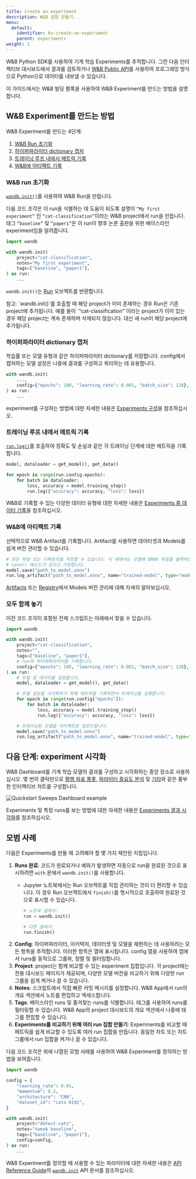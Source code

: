 ---
title: Create an experiment
description: W&B 실험 만들기.
menu:
  default:
    identifier: ko-create-an-experiment
    parent: experiments
weight: 1
---

W&B Python SDK를 사용하여 기계 학습 Experiments를 추적합니다. 그런 다음 인터랙티브 대시보드에서 결과를 검토하거나 [W&B Public API](/ko/ref/python/public-api/)를 사용하여 프로그래밍 방식으로 Python으로 데이터를 내보낼 수 있습니다.

이 가이드에서는 W&B 빌딩 블록을 사용하여 W&B Experiment를 만드는 방법을 설명합니다.

## W&B Experiment를 만드는 방법

W&B Experiment를 만드는 4단계:

1. [W&B Run 초기화](#initialize-a-wb-run)
2. [하이퍼파라미터 dictionary 캡처](#capture-a-dictionary-of-hyperparameters)
3. [트레이닝 루프 내에서 메트릭 기록](#log-metrics-inside-your-training-loop)
4. [W&B에 아티팩트 기록](#log-an-artifact-to-wb)

### W&B run 초기화
[`wandb.init()`](/ko/ref/python/init)를 사용하여 W&B Run을 만듭니다.

다음 코드 조각은 이 run을 식별하는 데 도움이 되도록 설명이 `“My first experiment”` 인 `“cat-classification”`이라는 W&B project에서 run을 만듭니다. 태그 `“baseline”` 및 `“paper1”`은 이 run이 향후 논문 출판을 위한 베이스라인 experiment임을 알려줍니다.

```python
import wandb

with wandb.init(
    project="cat-classification",
    notes="My first experiment",
    tags=["baseline", "paper1"],
) as run:
    ...
```

`wandb.init()`는 [Run](/ko/ref/python/run) 오브젝트를 반환합니다.

<Note>
참고: `wandb.init()`를 호출할 때 해당 project가 이미 존재하는 경우 Run은 기존 project에 추가됩니다. 예를 들어 `“cat-classification”`이라는 project가 이미 있는 경우 해당 project는 계속 존재하며 삭제되지 않습니다. 대신 새 run이 해당 project에 추가됩니다.
</Note>

### 하이퍼파라미터 dictionary 캡처
학습률 또는 모델 유형과 같은 하이퍼파라미터 dictionary를 저장합니다. config에서 캡처하는 모델 설정은 나중에 결과를 구성하고 쿼리하는 데 유용합니다.

```python
with wandb.init(
    ...,
    config={"epochs": 100, "learning_rate": 0.001, "batch_size": 128},
) as run:
    ...
```

experiment를 구성하는 방법에 대한 자세한 내용은 [Experiments 구성](/ko/./config)을 참조하십시오.

### 트레이닝 루프 내에서 메트릭 기록
[`run.log()`](/ko/ref/python/log)를 호출하여 정확도 및 손실과 같은 각 트레이닝 단계에 대한 메트릭을 기록합니다.

```python
model, dataloader = get_model(), get_data()

for epoch in range(run.config.epochs):
    for batch in dataloader:
        loss, accuracy = model.training_step()
        run.log({"accuracy": accuracy, "loss": loss})
```

W&B로 기록할 수 있는 다양한 데이터 유형에 대한 자세한 내용은 [Experiments 중 데이터 기록](/ko/guides/models/track/log/)을 참조하십시오.

### W&B에 아티팩트 기록
선택적으로 W&B Artifact를 기록합니다. Artifact를 사용하면 데이터셋과 Models를 쉽게 버전 관리할 수 있습니다.
```python
# 모든 파일 또는 디렉토리를 저장할 수 있습니다. 이 예에서는 모델에 ONNX 파일을 출력하는
# save() 메소드가 있다고 가정합니다.
model.save("path_to_model.onnx")
run.log_artifact("path_to_model.onnx", name="trained-model", type="model")
```
[Artifacts](/ko/guides/core/artifacts/) 또는 [Registry](/ko/guides/core/registry/)에서 Models 버전 관리에 대해 자세히 알아보십시오.

### 모두 함께 놓기
이전 코드 조각이 포함된 전체 스크립트는 아래에서 찾을 수 있습니다.
```python
import wandb

with wandb.init(
    project="cat-classification",
    notes="",
    tags=["baseline", "paper1"],
    # run의 하이퍼파라미터를 기록합니다.
    config={"epochs": 100, "learning_rate": 0.001, "batch_size": 128},
) as run:
    # 모델 및 데이터를 설정합니다.
    model, dataloader = get_model(), get_data()

    # 모델 성능을 시각화하기 위해 메트릭을 기록하면서 트레이닝을 실행합니다.
    for epoch in range(run.config["epochs"]):
        for batch in dataloader:
            loss, accuracy = model.training_step()
            run.log({"accuracy": accuracy, "loss": loss})

    # 트레이닝된 모델을 아티팩트로 업로드합니다.
    model.save("path_to_model.onnx")
    run.log_artifact("path_to_model.onnx", name="trained-model", type="model")
```

## 다음 단계: experiment 시각화
W&B Dashboard를 기계 학습 모델의 결과를 구성하고 시각화하는 중앙 장소로 사용하십시오. 몇 번의 클릭만으로 [평행 좌표 플롯](/ko/guides/models/app/features/panels/parallel-coordinates), [파라미터 중요도 분석](/ko/guides/models/app/features/panels/parameter-importance) 및 [기타](/ko/guides/models/app/features/panels/)와 같은 풍부한 인터랙티브 차트를 구성합니다.

<Frame>
    <img src="/images/sweeps/quickstart_dashboard_example.png" alt="Quickstart Sweeps Dashboard example"  />
</Frame>

Experiments 및 특정 runs를 보는 방법에 대한 자세한 내용은 [Experiments 결과 시각화](/ko/guides/models/track/workspaces)를 참조하십시오.

## 모범 사례
다음은 Experiments를 만들 때 고려해야 할 몇 가지 제안된 지침입니다.

1. **Runs 완료**: 코드가 완료되거나 예외가 발생하면 자동으로 run을 완료된 것으로 표시하려면 `with` 문에서 `wandb.init()`를 사용합니다.
    * Jupyter 노트북에서는 Run 오브젝트를 직접 관리하는 것이 더 편리할 수 있습니다. 이 경우 Run 오브젝트에서 `finish()`를 명시적으로 호출하여 완료된 것으로 표시할 수 있습니다.

        ```python
        # 노트북 셀에서:
        run = wandb.init()

        # 다른 셀에서:
        run.finish()
        ```
2. **Config**: 하이퍼파라미터, 아키텍처, 데이터셋 및 모델을 재현하는 데 사용하려는 모든 항목을 추적합니다. 이러한 항목은 열에 표시됩니다. config 열을 사용하여 앱에서 runs를 동적으로 그룹화, 정렬 및 필터링합니다.
3. **Project**: project는 함께 비교할 수 있는 experiment 집합입니다. 각 project에는 전용 대시보드 페이지가 제공되며, 다양한 모델 버전을 비교하기 위해 다양한 run 그룹을 쉽게 켜거나 끌 수 있습니다.
4. **Notes**: 스크립트에서 직접 빠른 커밋 메시지를 설정합니다. W&B App에서 run의 개요 섹션에서 노트를 편집하고 엑세스합니다.
5. **Tags**: 베이스라인 runs 및 즐겨찾는 runs를 식별합니다. 태그를 사용하여 runs를 필터링할 수 있습니다. W&B App의 project 대시보드의 개요 섹션에서 나중에 태그를 편집할 수 있습니다.
6. **Experiments를 비교하기 위해 여러 run 집합 만들기**: Experiments를 비교할 때 메트릭을 쉽게 비교할 수 있도록 여러 run 집합을 만듭니다. 동일한 차트 또는 차트 그룹에서 run 집합을 켜거나 끌 수 있습니다.

다음 코드 조각은 위에 나열된 모범 사례를 사용하여 W&B Experiment를 정의하는 방법을 보여줍니다.

```python
import wandb

config = {
    "learning_rate": 0.01,
    "momentum": 0.2,
    "architecture": "CNN",
    "dataset_id": "cats-0192",
}

with wandb.init(
    project="detect-cats",
    notes="tweak baseline",
    tags=["baseline", "paper1"],
    config=config,
) as run:
    ...
```

W&B Experiment를 정의할 때 사용할 수 있는 파라미터에 대한 자세한 내용은 [API Reference Guide](/ko/ref/python/)의 [`wandb.init`](/ko/ref/python/init) API 문서를 참조하십시오.
